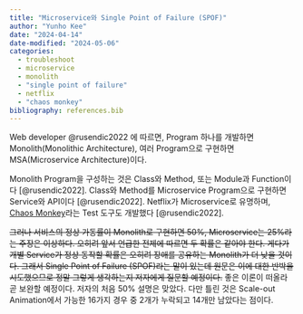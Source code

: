 ```yaml
---
title: "Microservice와 Single Point of Failure (SPOF)"
author: "Yunho Kee"
date: "2024-04-14"
date-modified: "2024-05-06"
categories:
  - troubleshoot
  - microservice
  - monolith
  - "single point of failure"
  - netflix
  - "chaos monkey"
bibliography: references.bib
---
```


Web developer @rusendic2022 에 따르면, Program 하나를 개발하면 Monolith(Monolithic Architecture), 여러 Program으로 구현하면 MSA(Microservice Architecture)이다.

Monolith Program을 구성하는 것은 Class와 Method, 또는 Module과 Function이다 [@rusendic2022]. Class와 Method를 Microservice Program으로 구현하면 Service와 API이다 [@rusendic2022]. Netflix가 Microservice로 유명하며, [Chaos Monkey](https://github.com/netflix/chaosmonkey)라는 Test 도구도 개발했다 [@rusendic2022].

~~그러나 서비스의 정상 가동률이 Monolith로 구현하면 50%, Microservice는 25%라는 주장은 이상하다. 오히려 앞서 언급한 전제에 따르면 두 확률은 같아야 한다. 게다가 개별 Service가 정상 동작할 확률은 오히려 장애를 공유하는 Monolith가 더 낮을 것이다. 그래서 Single Point of Failure (SPOF)라는 말이 있는데 원문은 이에 대한 반박을 시도했으므로 정말 그렇게 생각하는지 저자에게 질문할 예정이다.~~ 좋은 이론이 떠올라 곧 보완할 예정이다. 저자의 처음 50% 설명은 맞았다. 다만 틀린 것은 Scale-out Animation에서 가능한 16가지 경우 중 2개가 누락되고 14개만 남았다는 점이다.